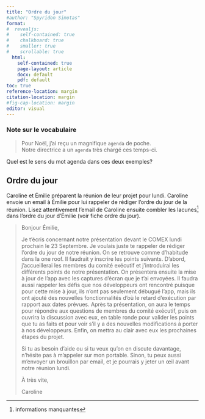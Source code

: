 ```yaml
---
title: "Ordre du jour"
#author: "Spyridon Simotas"
format: 
#  revealjs: 
#    self-contained: true
#    chalkboard: true
#    smaller: true
#    scrollable: true
  html: 
    self-contained: true
    page-layout: article
    docx: default
    pdf: default
toc: true
reference-location: margin
citation-location: margin
#fig-cap-location: margin
editor: visual
---
```


::: {.callout-note icon="false"}
### Note sur le vocabulaire

> Pour Noël, j'ai reçu un magnifique `agenda` de poche.\
> Notre directrice a un `agenda` très chargé ces temps-ci.

Quel est le sens du mot agenda dans ces deux exemples?
:::

## Ordre du jour

Caroline et Émilie préparent la réunion de leur projet pour lundi. Caroline envoie un email à Émilie pour lui rappeler de rédiger l'ordre du jour de la réunion. Lisez attentivement l'email de Caroline ensuite combler les lacunes[^40-ordre-du-jour-1] dans l'ordre du jour d'Émilie (voir fiche ordre du jour).

[^40-ordre-du-jour-1]: informations manquantes

> Bonjour Émilie,
>
> Je t'écris concernant notre présentation devant le COMEX lundi prochain le 23 Septembre. Je voulais juste te rappeler de rédiger l'ordre du jour de notre réunion. On se retrouve comme d'habitude dans la one roof. Il faudrait y inscrire les points suivants. D'abord, j'accueillerai les membres du comité exécutif et j'introduirai les différents points de notre présentation. On présentera ensuite la mise à jour de l'app avec les captures d'écran que je t'ai envoyées. Il faudra aussi rappeler les défis que nos développeurs ont rencontré puisque pour cette mise à jour, ils n'ont pas seulement débugué l'app, mais ils ont ajouté des nouvelles fonctionnalités d'où le retard d'exécution par rapport aux dates prévues. Après ta présentation, on aura le temps pour répondre aux questions de membres du comité exécutif, puis on ouvrira la discussion avec eux, en table ronde pour valider les points que tu as faits et pour voir s'il y a des nouvelles modifications à porter à nos développeurs. Enfin, on mettra au clair avec eux les prochaines étapes du projet.
>
> Si tu as besoin d'aide ou si tu veux qu'on en discute davantage, n'hésite pas à m'appeler sur mon portable. Sinon, tu peux aussi m'envoyer un brouillon par email, et je pourrais y jeter un œil avant notre réunion lundi.
>
> À très vite,
>
> Caroline
